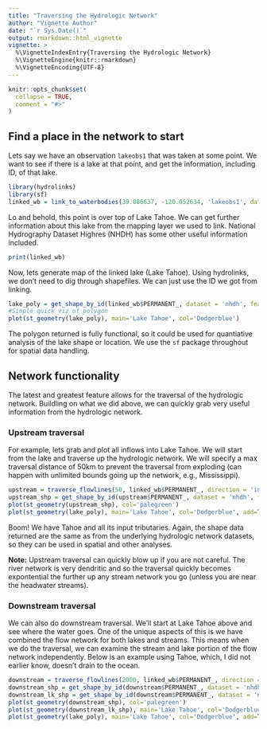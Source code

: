 ```yaml
---
title: "Traversing the Hydrologic Network"
author: "Vignette Author"
date: "`r Sys.Date()`"
output: rmarkdown::html_vignette
vignette: >
  %\VignetteIndexEntry{Traversing the Hydrologic Network}
  %\VignetteEngine{knitr::rmarkdown}
  %\VignetteEncoding{UTF-8}
---
```


```r
knitr::opts_chunk$set(
  collapse = TRUE,
  comment = "#>"
)
```

## Find a place in the network to start

Lets say we have an observation `lakeobs1` that was taken at some point. We want to see
if there is a lake at that point, and get the information, including ID, of that lake. 

```r
library(hydrolinks)
library(sf)
linked_wb = link_to_waterbodies(39.086637, -120.052634, 'lakeobs1', dataset='nhdh')
```

Lo and behold, this point is over top of Lake Tahoe. We can get further information
about this lake from the mapping layer we used to link. National Hydrography Dataset
Highres (NHDH) has some other useful information included. 

```r
print(linked_wb)
```

Now, lets generate map of the linked lake (Lake Tahoe). Using hydrolinks, we don't need
to dig through shapefiles. We can just use the ID we got from linking. 

```r
lake_poly = get_shape_by_id(linked_wb$PERMANENT_, dataset = 'nhdh', feature_type = 'waterbody')
#Simple quick viz of polygon
plot(st_geometry(lake_poly), main='Lake Tahoe', col='Dodgerblue')

```

The polygon returned is fully functional, so it could be used for 
quantiative analysis of the lake shape or location. We use the `sf` package
throughout for spatial data handling.

## Network functionality

The latest and greatest feature allows for the traversal of the hydrologic network. 
Buildling on what we did above, we can quickly grab very useful information from 
the hydrologic network. 

### Upstream traversal

For example, lets grab and plot all inflows into Lake Tahoe. We will start from
the lake and traverse up the hydrologic network. We will specify a max traversal
distance of 50km to prevent the traversal from exploding (can happen with unlimited
bounds going up the network, e.g., Mississippi). 

```r

upstream = traverse_flowlines(50, linked_wb$PERMANENT_, direction = 'in')
upstream_shp = get_shape_by_id(upstream$PERMANENT_, dataset = 'nhdh', feature_type = 'flowline')
plot(st_geometry(upstream_shp), col='palegreen')
plot(st_geometry(lake_poly), main='Lake Tahoe', col='Dodgerblue', add=TRUE)

```

Boom! We have Tahoe and all its input tributaries. 
Again, the shape data returned are the same as from the underlying hydrologic 
network datasets, so they can be used in spatial and other analyses. 

**Note:** Upstream traversal can quickly blow up if you are not careful. 
The river network is very dendritic and so the traversal quickly becomes 
expontential the further up any stream network you go (unless you are near the
headwater streams).

### Downstream traversal

We can also do downstream traversal. We'll start at Lake Tahoe above and see 
where the water goes. One of the unique aspects of this is we have combined
the flow network for both lakes and streams. This means when we do the traversal, we
can examine the stream and lake portion of the flow network independently. Below is an
example using Tahoe, which, I did not earlier know, doesn't drain to the ocean. 

```r

downstream = traverse_flowlines(2000, linked_wb$PERMANENT_, direction = 'out')
downstream_shp = get_shape_by_id(downstream$PERMANENT_, dataset = 'nhdh', feature_type = 'flowline')
downstream_lk_shp = get_shape_by_id(downstream$PERMANENT_, dataset = 'nhdh', feature_type = 'waterbody')
plot(st_geometry(downstream_shp), col='palegreen')
plot(st_geometry(downstream_lk_shp), main='Lake Tahoe', col='Dodgerblue', add=TRUE)
plot(st_geometry(lake_poly), main='Lake Tahoe', col='Dodgerblue', add=TRUE)

```


